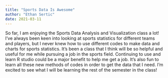 ```yaml
---
title: "Sports Data Is Awesome"
author: "Ethan Sertic"
date: 2021-03-11
---
```

So far, I am enjoying the Sports Data Analysis and Visualization class a lot! I've always been keen into looking at sports statistics for different teams and players, but I never knew how to use different codes to make data and charts for sports statistics. It's been a class that I think will be so helpful and useful for me while pursuing a job in the sports field. Continuing to use and learn R studio could be a major benefit to help me get a job. It's also fun to learn all these new methods of codes in order to get the data that I need. I'm excited to see what I will be learning the rest of the semester in the class! 

